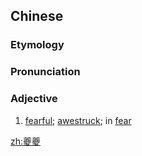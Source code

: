 ==Chinese==
{{zh-forms}}

===Etymology===
{{rfe|zh}}

===Pronunciation===
{{zh-pron
|m=kuíkuí
|c=kwai4 kwai4
|cat=a
}}

===Adjective===
{{zh-adj}}

# [[fearful]]; [[awestruck]]; in [[fear]]

[[zh:夔夔]]